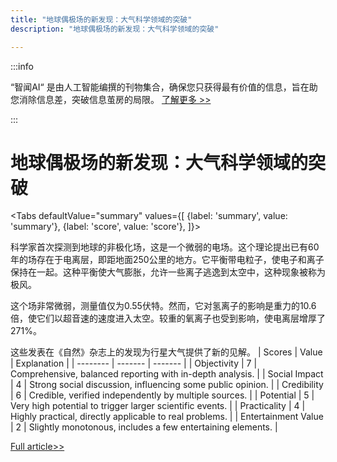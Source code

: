```yaml
---
title: "地球偶极场的新发现：大气科学领域的突破"
description: "地球偶极场的新发现：大气科学领域的突破"

---
```



:::info

“智闻AI“ 是由人工智能编撰的刊物集合，确保您只获得最有价值的信息，旨在助您消除信息差，突破信息茧房的局限。  [了解更多 >>](/)

:::

# 地球偶极场的新发现：大气科学领域的突破


<Tabs
	defaultValue="summary"
	values={[
	{label: 'summary', value: 'summary'},
	{label: 'score', value: 'score'},
]}>
<TabItem value="summary">


科学家首次探测到地球的非极化场，这是一个微弱的电场。这个理论提出已有60年的场存在于电离层，即距地面250公里的地方。它平衡带电粒子，使电子和离子保持在一起。这种平衡使大气膨胀，允许一些离子逃逸到太空中，这种现象被称为极风。

这个场非常微弱，测量值仅为0.55伏特。然而，它对氢离子的影响是重力的10.6倍，使它们以超音速的速度进入太空。较重的氧离子也受到影响，使电离层增厚了271%。

这些发表在《自然》杂志上的发现为行星大气提供了新的见解。
</TabItem>
<TabItem value="score">
	| Scores     | Value   | Explanation |
	| -------- | ------- | ------- |
	| Objectivity  | 7    | Comprehensive, balanced reporting with in-depth analysis.    |
	| Social Impact | 4     | Strong social discussion, influencing some public opinion.    |
	| Credibility    | 6    | Credible, verified independently by multiple sources.    |
	| Potential    | 5    | Very high potential to trigger larger scientific events.    |
	| Practicality    | 4    | Highly practical, directly applicable to real problems.    |
	| Entertainment Value    | 2    | Slightly monotonous, includes a few entertaining elements.    |
</TabItem>
</Tabs>

[Full article>>](https://news.slashdot.org/story/24/08/31/0053205/scientists-detect-invisible-electric-field-around-earth-for-first-time?utm_source=rss1.0mainlinkanon&utm_medium=feed)
